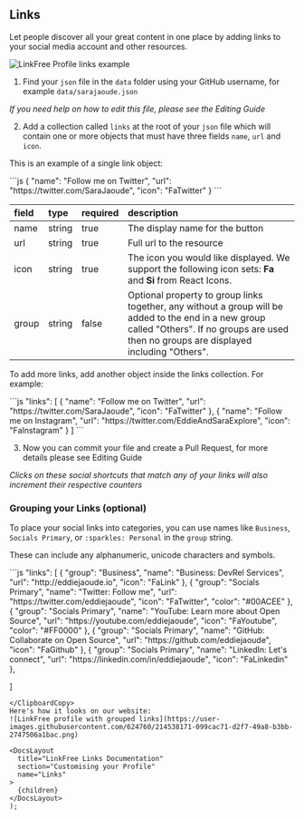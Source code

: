 
## Links

Let people discover all your great content in one place by adding links to your social media account and other resources.

![LinkFree Profile links example](https://user-images.githubusercontent.com/624760/209361460-61d05252-24ce-4417-86b4-72e18f8fec54.png)

1. Find your `json` file in the `data` folder using your GitHub username, for example `data/sarajaoude.json`

_If you need help on how to edit this file, please see the <Link href="/docs/how-to-guides/editing">Editing Guide</Link>_

2. Add a collection called `links` at the root of your `json` file which will contain one or more objects that must have three fields `name`, `url` and `icon`.

This is an example of a single link object:

<ClipboardCopy>
```js
{
  "name": "Follow me on Twitter",
  "url": "https://twitter.com/SaraJaoude",
  "icon": "FaTwitter"
}
```
</ClipboardCopy>

| field | type   | required | description                                                                                                                                                                                    |
| :---- | :----- | :------- | :--------------------------------------------------------------------------------------------------------------------------------------------------------------------------------------------- |
| name  | string | true     | The display name for the button                                                                                                                                                                |
| url   | string | true     | Full url to the resource                                                                                                                                                                       |
| icon  | string | true     | The icon you would like displayed. We support the following icon sets: **Fa** and **Si** from React Icons.                                                                                     |
| group | string | false    | Optional property to group links together, any without a group will be added to the end in a new group called "Others". If no groups are used then no groups are displayed including "Others". |

To add more links, add another object inside the links collection. For example:

<ClipboardCopy>
```js
  "links": [
    {
      "name": "Follow me on Twitter",
      "url": "https://twitter.com/SaraJaoude",
      "icon": "FaTwitter"
    },
    {
      "name": "Follow me on Instagram",
      "url": "https://twitter.com/EddieAndSaraExplore",
      "icon": "FaInstagram"
    }
  ]
```
</ClipboardCopy>

3. Now you can commit your file and create a Pull Request, for more details please see <Link href="/docs/how-to-guides/editing">Editing Guide</Link>

_Clicks on these social shortcuts that match any of your links will also increment their respective counters_

### Grouping your Links (optional)
To place your social links into categories, you can use names like `Business`,  `Socials Primary`, or `:sparkles: Personal` in the `group` string.

These can include any alphanumeric, unicode characters and symbols.

<ClipboardCopy>
```js
"links": [
 {
      "group": "Business",
      "name": "Business: DevRel Services",
      "url": "http://eddiejaoude.io",
      "icon": "FaLink"
    },
    {
      "group": "Socials Primary",
      "name": "Twitter: Follow me",
      "url": "https://twitter.com/eddiejaoude",
      "icon": "FaTwitter",
      "color": "#00ACEE"
    },
    {
      "group": "Socials Primary",
      "name": "YouTube: Learn more about Open Source",
      "url": "https://youtube.com/eddiejaoude",
      "icon": "FaYoutube",
      "color": "#FF0000"
    },
    {
      "group": "Socials Primary",
      "name": "GitHub: Collaborate on Open Source",
      "url": "https://github.com/eddiejaoude",
      "icon": "FaGithub"
    },
    {
      "group": "Socials Primary",
      "name": "LinkedIn: Let's connect",
      "url": "https://linkedin.com/in/eddiejaoude",
      "icon": "FaLinkedin"
    },

]
   
  ```
</ClipboardCopy>
Here's how it looks on our website: 
![LinkFree profile with grouped links](https://user-images.githubusercontent.com/624760/214538171-099cac71-d2f7-49a8-b3bb-2747506a1bac.png)

  <DocsLayout
    title="LinkFree Links Documentation"
    section="Customising your Profile"
    name="Links"
  >
    {children}
  </DocsLayout>
);
